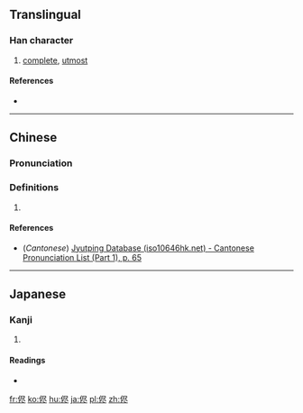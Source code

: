 {{also|儘}}
==Translingual==

===Han character===
{{Han char|rn=9|rad=人|as=06|sn=8|four=|canj=人尸人卜 (OSOY)|ids=⿰[[亻]][[尽]]}}

# [[complete]], [[utmost]]

====References====
* {{Han ref|kx=0102.291|hdz=10154.081|uh=4FAD|ud=20397}}

----

==Chinese==
{{zh-forms}}

===Pronunciation===
{{zh-pron
|m=jǐn
|c=zeon2
|mc=
|oc=
|ma=
|cat=a
}}

===Definitions===
# {{rfdef|lang=zh}}

====References====
*(''Cantonese'') [http://www.iso10646hk.net/jp/document/download.jsp Jyutping Database (iso10646hk.net) - Cantonese Pronunciation List (Part 1), p. 65]

----

==Japanese==

===Kanji===
{{ja-kanji|grade=|rs=人06}}

# {{defn|lang=ja|sort=人06}}

====Readings====
* {{ja-readings|on=[[じん]] (jin)|kun=[[ことごとく]] (kotogotoku), [[まま]] (mama)}}

[[fr:侭]]
[[ko:侭]]
[[hu:侭]]
[[ja:侭]]
[[pl:侭]]
[[zh:侭]]